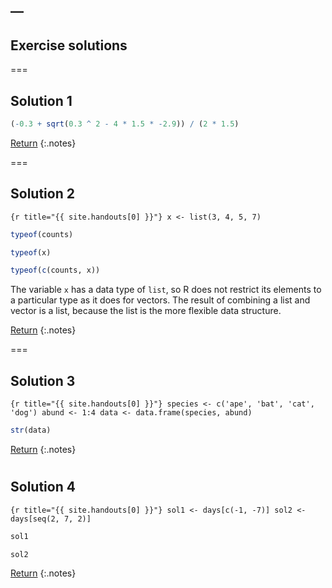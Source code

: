 ---
---

## Exercise solutions

===

## Solution 1

```r
(-0.3 + sqrt(0.3 ^ 2 - 4 * 1.5 * -2.9)) / (2 * 1.5)
```

[Return](#exercise-1)
{:.notes}

===

## Solution 2

```{r title="{{ site.handouts[0] }}"}
x <- list(3, 4, 5, 7)
```

```r
typeof(counts)
```
```r
typeof(x)
```
```r
typeof(c(counts, x))
```

The variable `x` has a data type of `list`, so R does not restrict its elements to a particular type as it does for vectors. The result of combining a list and vector is a list, because the list is the more flexible data structure.

[Return](#exercise-2)
{:.notes}

===

## Solution 3

```{r title="{{ site.handouts[0] }}"}
species <- c('ape', 'bat', 'cat', 'dog')
abund <- 1:4
data <- data.frame(species, abund)
```

```r
str(data)
```

[Return](#exercise-3)
{:.notes}

<!--
===

## Solution 4

```{r title="{{ site.handouts[0] }}"}
animals <- read.csv('data/animals.csv', stringsAsFactors = FALSE, na.strings = '')
animals$sex <- factor(animals$sex)
```

```r
str(animals)
```

[Return](#exercise-4)
{:.notes}
-->

===

## Solution 4

```{r title="{{ site.handouts[0] }}"}
sol1 <- days[c(-1, -7)]
sol2 <- days[seq(2, 7, 2)]
```

```r
sol1
```

```r
sol2
```

[Return](#exercise-4)
{:.notes}

<!--
===

## Solution 6

```{r title="{{ site.handouts[0] }}"}
first <- function(dat) {
    if (is.vector(dat)) {
        result <- dat[1]
    } else if (is.matrix(dat)) {
        result <- dat[1, 1]
    } else {
        result <- dat[1, ]
    }
    return(result)
}
```

```r
m <- matrix(1:9, nrow = 3, ncol = 3)
first(m)
```

[Return](#exercise-6)
{:.notes}

===

## Solution 7

```{r title="{{ site.handouts[0] }}"}
animals.hl_model <- lm(log(hindfoot_length) ~ log(weight), data = animals)
```

```r
coef(animals.hl_model)[2]
```


[Return](#exercise-8)
{:.notes}

===

## Solution 5

```{r title="{{ site.handouts[0] }}"}
fit <- lm(hindfoot_length ~ weight * species_id, animals)
```

```r
summary(fit)
```

[Return](#exercise-5)
{:.notes}

-->
